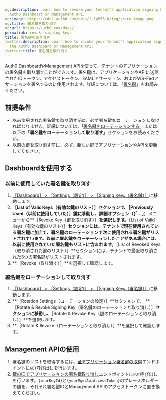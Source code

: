 ```yaml
---
og:description: Learn how to revoke your tenant's application signing key using the
  Auth0 Dashboard or Management API.
og:image: https://cdn2.auth0.com/docs/1.14553.0/img/share-image.png
og:title: 署名鍵を取り消す
og:url: https://auth0.com/docs/
permalink: revoke-signing-keys
title: 署名鍵を取り消す
twitter:description: Learn how to revoke your tenant's application signing key using
  the Auth0 Dashboard or Management API.
twitter:title: 署名鍵を取り消す
---
```


Auth0 DashboardやManagement APIを使って、テナントのアプリケーションの署名鍵を取り消すことができます。署名鍵は、アプリケーションやAPIに送信されたIDトークン、アクセストークン、SAMLアサーション、およびWS-Fedアサーションを署名するのに使用されます。詳細については、「[署名鍵](/tenant-settings/signing-keys)」をお読みください。

## 前提条件

* 以前使用された署名鍵を取り消す前に、必ず署名鍵をローテーションしなければなりません。詳細については、「[署名鍵をローテーションする](/tenant-settings/signing-keys/rotate-signing-keys)」または以下の「**署名鍵をローテーションして取り消す**」セクションをお読みください。
* 以前の鍵を取り消す前に、必ず、新しい鍵でアプリケーションやAPIを更新してください。



## Dashboardを使用する

### 以前に使用していた署名鍵を取り消す

1. [［Dashboard］ > ［Settings（設定）］ > ［Signing Keys（署名鍵）］](%24%7Bmanage_url%7D/#/tenant/signing_keys)に移動します。
2. **［List of Valid Keys（有効な鍵のリスト）］**セクションで、**［Previously Used（以前に使用していた）］**鍵に移動し、詳細オプション（(**「...」**）メニューから**［Revoke Key（鍵を取り消す）］**を選択します。**［List of Valid Keys（有効な鍵のリスト）］**セクションには、テナントで現在使用されている署名鍵に加えて、署名鍵のローテーションで次に使用される署名鍵がリストされています。以前に署名鍵をローテーションしたことがある場合には、以前に使用されていた署名鍵もリストに含まれます。**［List of Revoked Keys（取り消された鍵のリスト）］**セクションには、テナントで最近取り消された3つの署名鍵がリストされます。
3. **［Revoke（取り消す）］**を選択して確認します。

### 署名鍵をローテーションして取り消す

1. [［Dashboard］ > ［Settings（設定）］ > ［Signing Keys（署名鍵）］](%24%7Bmanage_url%7D/#/tenant/signing_keys)に移動します。
2. **［Rotation Settings（ローテーションの設定）］**セクションで、 **［Rotate & Revoke Signing Key（署名鍵のローテーションと取り消し）］**セクションに移動し、**［Rotate & Revoke Key（鍵のローテーションと取り消し）］**を選択します。
3. **［Rotate & Revoke（ローテーションと取り消し）］**を選択して確認します。

## Management APIの使用



1. 署名鍵のリストを取得するには、[全アプリケーション署名鍵の取得](/api/management/v2#!/Keys/get_signing_keys)エンドポイントに`GET`呼び出しを行います。
2. [鍵のIDでアプリケーションの署名鍵取り消し](/api/management/v2#!/Keys/put_signing_keys)エンドポイントに`PUT`呼び出しを行います。`{yourKeyId}`と`{yourMgmtApiAccessToken}`のプレースホルダーの値を、それぞれ署名鍵IDとManagement APIのアクセストークンに置き換えてください。